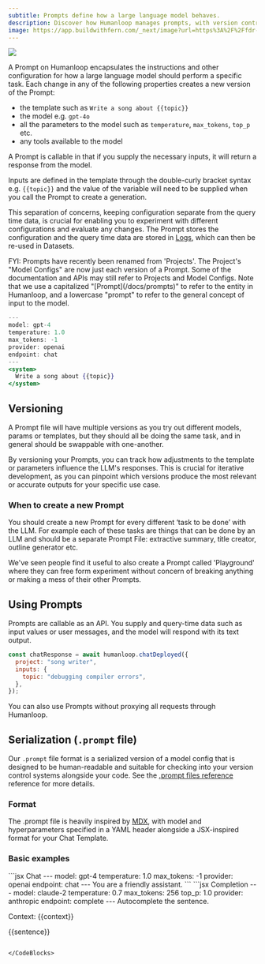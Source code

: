 ```yaml
---
subtitle: Prompts define how a large language model behaves.
description: Discover how Humanloop manages prompts, with version control and rigorous evaluation for better performance.
image: https://app.buildwithfern.com/_next/image?url=https%3A%2F%2Ffdr-prod-docs-files-public.s3.amazonaws.com%2Fhttps%3A%2F%2Fhumanloop.docs.buildwithfern.com%2F2024-05-29T23%3A44%3A09.384Z%2Fassets%2Fimages%2F5f4671a-Welcome_image.png&w=3840&q=75
---
```


<img src="../../assets/images/1763dbe-Prompts.png" />

A Prompt on Humanloop encapsulates the instructions and other configuration for how a large language model should perform a specific task. Each change in any of the following properties creates a new version of the Prompt:

- the template such as `Write a song about {{topic}}`
- the model e.g. `gpt-4o`
- all the parameters to the model such as `temperature`, `max_tokens`, `top_p` etc.
- any tools available to the model

A Prompt is callable in that if you supply the necessary inputs, it will return a response from the model.

Inputs are defined in the template through the double-curly bracket syntax e.g. `{{topic}}` and the value of the variable will need to be supplied when you call the Prompt to create a generation.

This separation of concerns, keeping configuration separate from the query time data, is crucial for enabling you to experiment with different configurations and evaluate any changes. The Prompt stores the configuration and the query time data are stored in [Logs](./logs), which can then be re-used in Datasets.

<Warning>
  FYI: Prompts have recently been renamed from 'Projects'. The Project's "Model
  Configs" are now just each version of a Prompt. Some of the documentation and
  APIs may still refer to Projects and Model Configs.
</Warning>

<Callout>
  Note that we use a capitalized "[Prompt](/docs/prompts)" to refer to the
  entity in Humanloop, and a lowercase "prompt" to refer to the general concept
  of input to the model.
</Callout>

<Frame caption="An example Prompt, serialized as a Promptfile">

```jsx
---
model: gpt-4
temperature: 1.0
max_tokens: -1
provider: openai
endpoint: chat
---
<system>
  Write a song about {{topic}}
</system>
```

</Frame>

## Versioning

A Prompt file will have multiple versions as you try out different models, params or templates, but they should all be doing the same task, and in general should be swappable with one-another.

By versioning your Prompts, you can track how adjustments to the template or parameters influence the LLM's responses. This is crucial for iterative development, as you can pinpoint which versions produce the most relevant or accurate outputs for your specific use case.

### When to create a new Prompt

You should create a new Prompt for every different ‘task to be done’ with the LLM. For example each of these tasks are things that can be done by an LLM and should be a separate Prompt File: extractive summary, title creator, outline generator etc.

We've seen people find it useful to also create a Prompt called 'Playground' where they can free form experiment without concern of breaking anything or making a mess of their other Prompts.

## Using Prompts

Prompts are callable as an API. You supply and query-time data such as input values or user messages, and the model will respond with its text output.

```javascript TypeScript
const chatResponse = await humanloop.chatDeployed({
  project: "song writer",
  inputs: {
    topic: "debugging compiler errors",
  },
});
```

You can also use Prompts without proxying all requests through Humanloop.

## Serialization (`.prompt` file)

Our `.prompt` file format is a serialized version of a model config that is designed to be human-readable and suitable for checking into your version control systems alongside your code. See the [.prompt files reference](./prompt-file-format) reference for more details.

### Format

The .prompt file is heavily inspired by [MDX](https://mdxjs.com/), with model and hyperparameters specified in a YAML header alongside a JSX-inspired format for your Chat Template.

### Basic examples

<CodeBlocks>
```jsx Chat
---
model: gpt-4
temperature: 1.0
max_tokens: -1
provider: openai
endpoint: chat
---
<system>
  You are a friendly assistant.
</system>
```
```jsx Completion
---
model: claude-2
temperature: 0.7
max_tokens: 256
top_p: 1.0
provider: anthropic
endpoint: complete
---
Autocomplete the sentence.

Context: {{context}}

{{sentence}}

```

</CodeBlocks>
```

